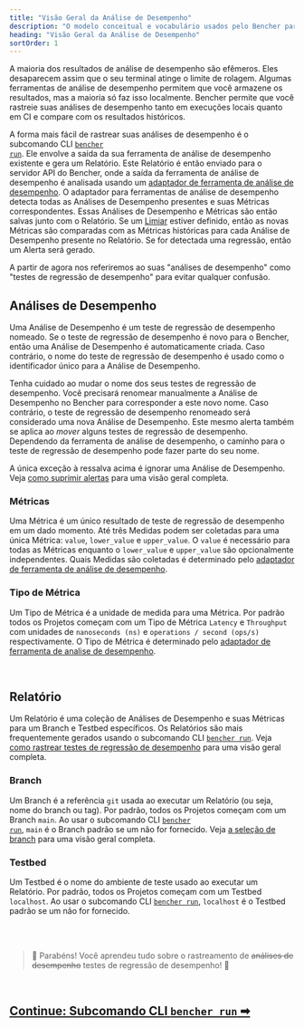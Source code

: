 ```yaml
---
title: "Visão Geral da Análise de Desempenho"
description: "O modelo conceitual e vocabulário usados pelo Bencher para rastrear os resultados de análise de desempenho de códigos"
heading: "Visão Geral da Análise de Desempenho"
sortOrder: 1
---
```


A maioria dos resultados de análise de desempenho são efêmeros.
Eles desaparecem assim que o seu terminal atinge o limite de rolagem.
Algumas ferramentas de análise de desempenho permitem que você armazene os resultados, mas a maioria só faz isso localmente.
Bencher permite que você rastreie suas análises de desempenho tanto em execuções locais quanto em CI e compare com os resultados históricos.

A forma mais fácil de rastrear suas análises de desempenho é o subcomando CLI <code><a href="/docs/pt/explanation/bencher-run">bencher run</a></code>.
Ele envolve a saída da sua ferramenta de análise de desempenho existente e gera um Relatório.
Este Relatório é então enviado para o servidor API do Bencher,
onde a saída da ferramenta de análise de desempenho é analisada usando um [adaptador de ferramenta de análise de desempenho](/docs/pt/explanation/adapters/).
O adaptador para ferramentas de análise de desempenho detecta todas as Análises de Desempenho presentes e suas Métricas correspondentes.
Essas Análises de Desempenho e Métricas são então salvas junto com o Relatório.
Se um [Limiar](/docs/pt/explanation/thresholds/) estiver definido, então as novas Métricas são comparadas com as Métricas históricas para cada Análise de Desempenho presente no Relatório.
Se for detectada uma regressão, então um Alerta será gerado.

A partir de agora nos referiremos ao suas "análises de desempenho" como "testes de regressão de desempenho" para evitar qualquer confusão.

## Análises de Desempenho
Uma Análise de Desempenho é um teste de regressão de desempenho nomeado.
Se o teste de regressão de desempenho é novo para o Bencher, então uma Análise de Desempenho é automaticamente criada.
Caso contrário, o nome do teste de regressão de desempenho é usado como o identificador único para a Análise de Desempenho.

Tenha cuidado ao mudar o nome dos seus testes de regressão de desempenho.
Você precisará renomear manualmente a Análise de Desempenho no Bencher para corresponder a este novo nome.
Caso contrário, o teste de regressão de desempenho renomeado será considerado uma nova Análise de Desempenho.
Este mesmo alerta também se aplica ao _mover_ alguns testes de regressão de desempenho.
Dependendo da ferramenta de análise de desempenho, o caminho para o teste de regressão de desempenho pode fazer parte do seu nome.

A única exceção à ressalva acima é ignorar uma Análise de Desempenho. Veja [como suprimir alertas](/docs/pt/explanation/thresholds/) para uma visão geral completa.

### Métricas
Uma Métrica é um único resultado de teste de regressão de desempenho em um dado momento.
Até três Medidas podem ser coletadas para uma única Métrica: `value`, `lower_value` e `upper_value`.
O `value` é necessário para todas as Métricas enquanto o `lower_value` e `upper_value` são opcionalmente independentes.
Quais Medidas são coletadas é determinado pelo [adaptador de ferramenta de análise de desempenho](/docs/pt/explanation/adapters/).

### Tipo de Métrica
Um Tipo de Métrica é a unidade de medida para uma Métrica.
Por padrão todos os Projetos começam com um Tipo de Métrica `Latency` e `Throughput`
com unidades de `nanoseconds (ns)` e `operations / second (ops/s)` respectivamente.
O Tipo de Métrica é determinado pelo [adaptador de ferramenta de analise de desempenho](/docs/pt/explanation/adapters/).

<br />

## Relatório
Um Relatório é uma coleção de Análises de Desempenho e suas Métricas para um Branch e Testbed específicos.
Os Relatórios são mais frequentemente gerados usando o subcomando CLI <code><a href="/docs/pt/explanation/bencher-run">bencher run</a></code>.
Veja [como rastrear testes de regressão de desempenho](/docs/pt/how-to/track-benchmarks/) para uma visão geral completa.

### Branch
Um Branch é a referência `git` usada ao executar um Relatório (ou seja, nome do branch ou tag).
Por padrão, todos os Projetos começam com um Branch `main`.
Ao usar o subcomando CLI <code><a href="/docs/pt/explanation/bencher-run">bencher run</a></code>,
`main` é o Branch padrão se um não for fornecido.
Veja [a seleção de branch](/docs/pt/explanation/branch-selection/) para uma visão geral completa.

### Testbed
Um Testbed é o nome do ambiente de teste usado ao executar um Relatório.
Por padrão, todos os Projetos começam com um Testbed `localhost`.
Ao usar o subcomando CLI <code><a href="/docs/pt/explanation/bencher-run">bencher run</a></code>,
`localhost` é o Testbed padrão se um não for fornecido.

<br />
<br />

> 🐰 Parabéns! Você aprendeu tudo sobre o rastreamento de ~~análises de desempenho~~ testes de regressão de desempenho! 🎉

<br/>

<h2><a href="/docs/pt/explanation/bencher-run">Continue: Subcomando CLI <code>bencher run</code> ➡</a></h2>